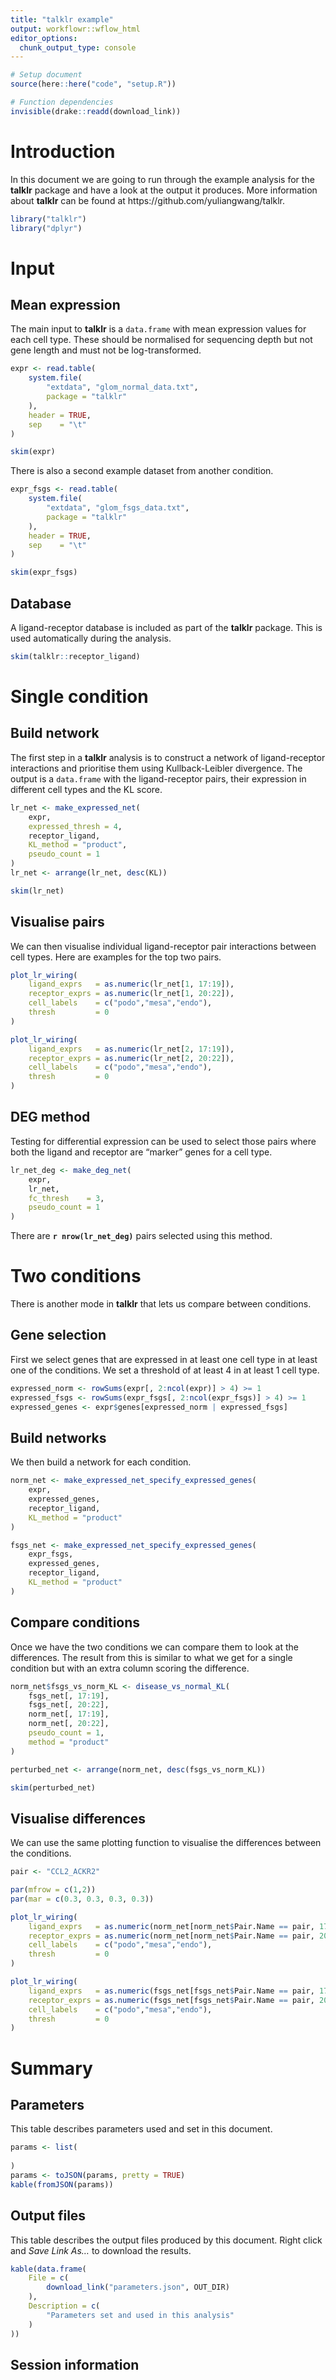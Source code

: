 ```yaml
---
title: "talklr example"
output: workflowr::wflow_html
editor_options:
  chunk_output_type: console
---
```


```r
# Setup document
source(here::here("code", "setup.R"))

# Function dependencies
invisible(drake::readd(download_link))
```

Introduction {.unnumbered}
============

In this document we are going to run through the example analysis for the
**talklr** package and have a look at the output it produces. More information
about **talklr** can be found at https://github.com/yuliangwang/talklr.

```r
library("talklr")
library("dplyr")
```

Input
=====

Mean expression
---------------

The main input to **talklr** is a `data.frame` with mean expression values for
each cell type. These should be normalised for sequencing depth but not gene
length and must not be log-transformed.

```r
expr <- read.table(
    system.file(
        "extdata", "glom_normal_data.txt",
        package = "talklr"
    ),
    header = TRUE,
    sep    = "\t"
)

skim(expr)
```

There is also a second example dataset from another condition.

```r
expr_fsgs <- read.table(
    system.file(
        "extdata", "glom_fsgs_data.txt",
        package = "talklr"
    ),
    header = TRUE,
    sep    = "\t"
)

skim(expr_fsgs)
```

Database
--------

A ligand-receptor database is included as part of the **talklr** package. This
is used automatically during the analysis.

```r
skim(talklr::receptor_ligand)
```

Single condition
================

Build network
-------------

The first step in a **talklr** analysis is to construct a network of
ligand-receptor interactions and prioritise them using Kullback-Leibler
divergence. The output is a `data.frame` with the ligand-receptor pairs, their
expression in different cell types and the KL score.

```r
lr_net <- make_expressed_net(
    expr,
    expressed_thresh = 4,
    receptor_ligand,
    KL_method = "product",
    pseudo_count = 1
)
lr_net <- arrange(lr_net, desc(KL))

skim(lr_net)
```

Visualise pairs
---------------

We can then visualise individual ligand-receptor pair interactions between cell
types. Here are examples for the top two pairs.

```r
plot_lr_wiring(
    ligand_exprs   = as.numeric(lr_net[1, 17:19]),
    receptor_exprs = as.numeric(lr_net[1, 20:22]),
    cell_labels    = c("podo","mesa","endo"),
    thresh         = 0
)

plot_lr_wiring(
    ligand_exprs   = as.numeric(lr_net[2, 17:19]),
    receptor_exprs = as.numeric(lr_net[2, 20:22]),
    cell_labels    = c("podo","mesa","endo"),
    thresh         = 0
)
```

DEG method
----------

Testing for differential expression can be used to select those pairs where both
the ligand and receptor are "marker" genes for a cell type.

```r
lr_net_deg <- make_deg_net(
    expr,
    lr_net,
    fc_thresh    = 3,
    pseudo_count = 1
)
```

There are **`r nrow(lr_net_deg)`** pairs selected using this method.

Two conditions
==============

There is another mode in **talklr** that lets us compare between conditions.

Gene selection
--------------

First we select genes that are expressed in at least one cell type in at least
one of the conditions. We set a threshold of at least 4 in at least 1 cell type.

```r
expressed_norm <- rowSums(expr[, 2:ncol(expr)] > 4) >= 1
expressed_fsgs <- rowSums(expr_fsgs[, 2:ncol(expr_fsgs)] > 4) >= 1
expressed_genes <- expr$genes[expressed_norm | expressed_fsgs]
```

Build networks
--------------

We then build a network for each condition.

```r
norm_net <- make_expressed_net_specify_expressed_genes(
    expr,
    expressed_genes,
    receptor_ligand,
    KL_method = "product"
)

fsgs_net <- make_expressed_net_specify_expressed_genes(
    expr_fsgs,
    expressed_genes,
    receptor_ligand,
    KL_method = "product"
)
```

Compare conditions
------------------

Once we have the two conditions we can compare them to look at the differences.
The result from this is similar to what we get for a single condition but with
an extra column scoring the difference.

```r
norm_net$fsgs_vs_norm_KL <- disease_vs_normal_KL(
    fsgs_net[, 17:19],
    fsgs_net[, 20:22],
    norm_net[, 17:19],
    norm_net[, 20:22],
    pseudo_count = 1,
    method = "product"
)

perturbed_net <- arrange(norm_net, desc(fsgs_vs_norm_KL))

skim(perturbed_net)
```

Visualise differences
---------------------

We can use the same plotting function to visualise the differences between the
conditions.

```r
pair <- "CCL2_ACKR2"

par(mfrow = c(1,2))
par(mar = c(0.3, 0.3, 0.3, 0.3))

plot_lr_wiring(
    ligand_exprs   = as.numeric(norm_net[norm_net$Pair.Name == pair, 17:19]),
    receptor_exprs = as.numeric(norm_net[norm_net$Pair.Name == pair, 20:22]),
    cell_labels    = c("podo","mesa","endo"),
    thresh         = 0
) 

plot_lr_wiring(
    ligand_exprs   = as.numeric(fsgs_net[fsgs_net$Pair.Name == pair, 17:19]),
    receptor_exprs = as.numeric(fsgs_net[fsgs_net$Pair.Name == pair, 20:22]),
    cell_labels    = c("podo","mesa","endo"),
    thresh         = 0
)
```

Summary {.unnumbered}
=======

Parameters {.unnumbered}
----------

This table describes parameters used and set in this document.

```r
params <- list(
    
)
params <- toJSON(params, pretty = TRUE)
kable(fromJSON(params))
```

Output files {.unnumbered}
------------

This table describes the output files produced by this document. Right click
and _Save Link As..._ to download the results.

```r
kable(data.frame(
    File = c(
        download_link("parameters.json", OUT_DIR)
    ),
    Description = c(
        "Parameters set and used in this analysis"
    )
))
```

Session information {.unnumbered}
-------------------
